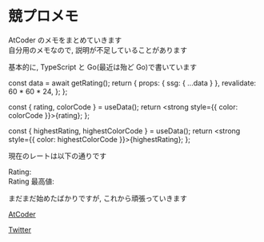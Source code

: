 # 競プロメモ

AtCoder のメモをまとめていきます  
自分用のメモなので, 説明が不足していることがあります

基本的に, TypeScript と Go(最近は殆ど Go)で書いています


  const data = await getRating();
  return {
    props: { ssg: { ...data } },
    revalidate: 60 * 60 * 24,
  };
};

  const { rating, colorCode } = useData();
  return <strong style={{ color: colorCode }}>{rating}</strong>;
};

  const { highestRating, highestColorCode } = useData();
  return <strong style={{ color: highestColorCode }}>{highestRating}</strong>;
};

現在のレートは以下の通りです

Rating: <Rating />  
Rating 最高値: <HighestRating />

まだまだ始めたばかりですが, これから頑張っていきます

[AtCoder](https://atcoder.jp/users/hamao)

[Twitter](https://twitter.com/hamao_0820)
